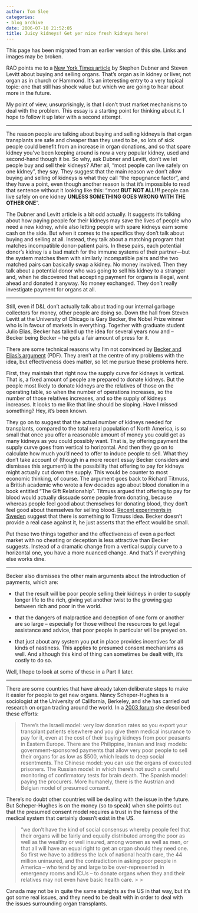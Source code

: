 ```yaml
---
author: Tom Slee
categories:
- blog archive
date: 2006-07-10 21:52:05
title: Juicy kidneys! Get yer nice fresh kidneys here!
---
```


::: {.callout-note}

This page has been migrated from an earlier version of this site. 
Links and images may be broken.

:::



				

RAD points me to a [New York Times article](http://www.nytimes.com/2006/07/09/magazine/09wwln_freak.html?_r=1&oref=slogin) by Stephen Dubner and Steven Levitt about buying and selling organs. That’s organ as in kidney or liver, not organ as in church or Hammond. It’s an interesting entry to a very topical topic: one that still has shock value but which we are going to hear about more in the future.




My point of view, unsurprisingly, is that I don’t trust market
mechanisms to deal with the problem. This essay is a starting point for
thinking about it. I hope to follow it up later with a second attempt.




* * *




The reason people are talking about buying and selling kidneys
is that organ transplants are safe and cheaper than they used to be, so lots of
sick people could benefit from an increase in organ donations, and so that
spare kidney you’ve been keeping around is now a very popular kidney, used and
second-hand though it be. So why, ask Dubner and Levitt, don’t we let people
buy and sell their kidneys? After all, “most people can live safely on one
kidney”, they say. They suggest that the main reason we don’t allow buying and
selling of kidneys is what they call “the repugnance factor”, and they have a
point, even though another reason is that it’s impossible to read that sentence
without it looking like this: “most **BUT
NOT ALL!!!** people can live safely on one kidney **UNLESS SOMETHING GOES WRONG WITH THE OTHER ONE**”.




The Dubner and Levitt article is a bit odd actually. It
suggests it’s talking about how paying people for their kidneys may save the
lives of people who need a new kidney, while also letting people with spare
kidneys earn some cash on the side. But when it comes to the specifics they don’t
talk about buying and selling at all. Instead, they talk about a matching
program that matches incompatible donor-patient pairs. In these pairs, each
potential donor’s kidney is a bad match for the immune systems of their partner—but
the system matches them with similarly incompatible pairs and the two matched
pairs can basically swap a kidney. No money involved. Then they talk about a
potential donor who was going to sell his kidney to a stranger and, when he discovered
that accepting payment for organs is illegal, went ahead and donated it anyway.
No money exchanged. They don’t really investigate payment for organs at all.




* * *




Still, even if D&L don’t actually talk about trading our
internal garbage collectors for money, other people are doing so. Down the hall
from Steven Levitt at the University of Chicago is Gary
Becker, the Nobel Prize winner who is in favour of markets in everything.
Together with graduate student Julio Elias, Becker has talked up the idea for
several years now and – Becker being Becker -- he gets a fair amount of press
for it. 




There are some technical reasons why I’m not convinced by
[Becker and Elias’s argument](http://home.uchicago.edu/~jjelias/Organs_Becker_Elias.pdf) (PDF). They aren’t at the centre of my problems with the
idea, but effectiveness does matter, so let me pursue these problems here.




First, they maintain that right now the supply curve for
kidneys is vertical. That is, a fixed amount of people are prepared to donate
kidneys. But the people most likely to donate kidneys are the relatives of
those on the operating table, so when the number of operations increases, so
the number of those relatives increases, and so the supply of kidneys increases.
It looks to me like that line should be sloping. Have I missed something? Hey,
it’s been known.




They go on to suggest that the actual number of kidneys
needed for transplants, compared to the total renal population of North
America, is so small that once you offer a reasonable amount of money you could
get as many kidneys as you could possibly want. That is, by offering payment
the supply curve goes from vertical to horizontal. And then they go on to
calculate how much you’d need to offer to induce people to sell. What they
don’t take account of (though in a more recent essay Becker considers and
dismisses this argument) is the possibility that offering to pay for kidneys
might actually cut down the supply. This would be counter to most economic
thinking, of course. The argument goes back to Richard Titmuss, a British
academic who wrote a few decades ago about blood donation in a book entitled
“The Gift Relationship”. Titmuss argued that offering to pay for blood would
actually dissuade some people from donating, because whereas people feel good
about themselves for donating blood, they don’t feel good about themselves for
selling blood. [Recent experiments in Sweden](http://whimsley.typepad.com/whimsley/2006/05/blood_and_money.html) suggest that there is
something to Titmuss idea. Becker doesn’t provide a real case against it, he
just asserts that the effect would be small.





Put these two things together and the effectiveness of even
a perfect market with no cheating or deception is less attractive than Becker
suggests. Instead of a dramatic change from a vertical supply curve to a
horizontal one, you have a more nuanced change. And that’s if everything else
works dine.




* * *




Becker also dismisses the other main arguments about the
introduction of payments, which are:




  * that the result will be poor people selling
their kidneys in order to supply longer life to the rich, giving yet another
twist to the growing gap between rich and poor in the world. 


  * that the dangers of malpractice and deception of
one form or another are so large – especially for those without the resources
to get legal assistance and advice, that poor people in particular will be
preyed on.


  * that just about any system you put in place
provides incentives for all kinds of nastiness. This applies to presumed
consent mechanisms as well. And although this kind of thing can sometimes be
dealt with, it’s costly to do so.



Well, I hope to look at some of these in a Part II later.




* * *




There are some countries that have already taken deliberate
steps to make it easier for people to get new organs. Nancy Scheper-Hughes is a
sociologist at the University of California, Berkeley, and she has carried out research on organ trading around the world. In a [2003 forum](http://www.lahey.org/Pdf/Ethics/Ethics_Fall_2003.pdf) she described these efforts:




<blockquote>There’s the
Israeli model: very low donation rates so you export your transplant patients
elsewhere and you give them medical insurance to pay for it, even at the cost
of their buying kidneys from poor peasants in Eastern
Europe. There are the Philippine, Iranian and Iraqi models:
government-sponsored payments that allow very poor people to sell their organs
for as low as $500, which leads to deep social resentments. The Chinese model:
you can use the organs of executed prisoners. The Russian model: in which there’s
not such a careful monitoring of confirmatory tests for brain death. The Spanish
model: paying the procurers. More humanely, there is the Austrian and Belgian model
of presumed consent.

> 
> </blockquote>

There’s no doubt other countries will be dealing with the
issue in the future. But Scheper-Hughes is on the money (so to speak) when she
points out that the presumed consent model requires a trust in the fairness of
the medical system that certainly doesn’t exist in the US.

<blockquote>“we don’t
have the kind of social consensus whereby people feel that their organs will be
fairly and equally distributed among the poor as well as the wealthy or well
insured, among women as well as men, or that all will have an equal right to
get an organ should they need one. So first we have to address the lack of
national health care, the 44 million uninsured, and the contradiction in asking
poor people in America
– who tend by and large to be over-represented in emergency rooms and ICUs – to
donate organs when they and their relatives may not even have basic health
care.
> 
> </blockquote>




Canada may not be in quite the same straights as the US in that way, but it’s got some
real issues, and they need to be dealt with in order to deal with the issues surrounding
organ transplants.


		
